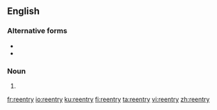 {{also|reëntry|re-entry}}
==English==

===Alternative forms===
* {{l|en|re-entry}}
* {{l|en|reëntry}}

===Noun===
{{en-noun|~|reentries}}

# {{alt form|re-entry|lang=en}}

[[fr:reentry]]
[[io:reentry]]
[[ku:reentry]]
[[fi:reentry]]
[[ta:reentry]]
[[vi:reentry]]
[[zh:reentry]]